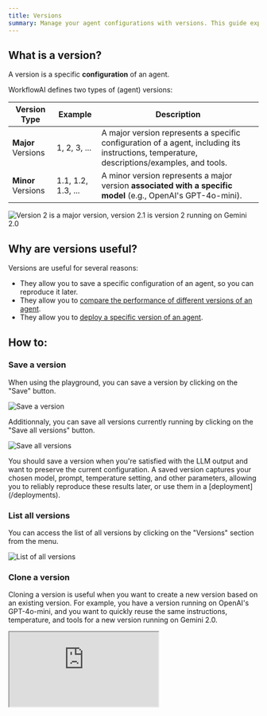 ```yaml
---
title: Versions
summary: Manage your agent configurations with versions. This guide explains how to save, track, and clone different versions of your agents to ensure reproducibility and enable systematic evaluation.
---
```



## What is a version?

A version is a specific **configuration** of an agent.

WorkflowAI defines two types of (agent) versions:

| Version Type | Example | Description |
|--------------|---------|-------------|
| **Major** Versions | 1, 2, 3, ... | A major version represents a specific configuration of a agent, including its instructions, temperature, descriptions/examples, and tools. |
| **Minor** Versions | 1.1, 1.2, 1.3, ... | A minor version represents a major version **associated with a specific model** (e.g., OpenAI's GPT-4o-mini). |


![Version 2 is a major version, version 2.1 is version 2 running on Gemini 2.0](/images/observability/versions/versions.png)

## Why are versions useful?

Versions are useful for several reasons:
- They allow you to save a specific configuration of an agent, so you can reproduce it later.
- They allow you to [compare the performance of different versions of an agent](/docs/playbook/evaluating-your-ai-feature.md).
- They allow you to [deploy a specific version of an agent](/docs/features/deployments.md).


## How to:

### Save a version
When using the playground, you can save a version by clicking on the "Save" button.

![Save a version](/images/observability/versions/save-version.png)

Additionnaly, you can save all versions currently running by clicking on the "Save all versions" button.

![Save all versions](/images/observability/versions/save-all-versions.png)

<Callout type="info">
You should save a version when you're satisfied with the LLM output and want to preserve the current configuration. A saved version captures your chosen model, prompt, temperature setting, and other parameters, allowing you to reliably reproduce these results later, or use them in a [deployment](/deployments).
</Callout>

### List all versions
You can access the list of all versions by clicking on the "Versions" section from the menu.

![List of all versions](/images/observability/versions/versions-section-full.png)

### Clone a version

Cloning a version is useful when you want to create a new version based on an existing version. For example, you have a version running on OpenAI's GPT-4o-mini, and you want to quickly reuse the same instructions, temperature, and tools for a new version running on Gemini 2.0.

<div style={{ position: 'relative', paddingTop: '56.25%' }}>
  <iframe
    src="https://customer-turax1sz4f7wbpuv.cloudflarestream.com/be1801a4342a1352fa5aa9aa7f5da707/iframe?autoplay=false&muted=false&controls=true"
    style={{ 
      border: 'none', 
      position: 'absolute', 
      top: 0, 
      left: 0,
      height: '100%', 
      width: '100%' 
    }}
    allow="accelerometer; gyroscope; autoplay; encrypted-media; picture-in-picture;"
    allowFullScreen={true}
  ></iframe>
</div>

